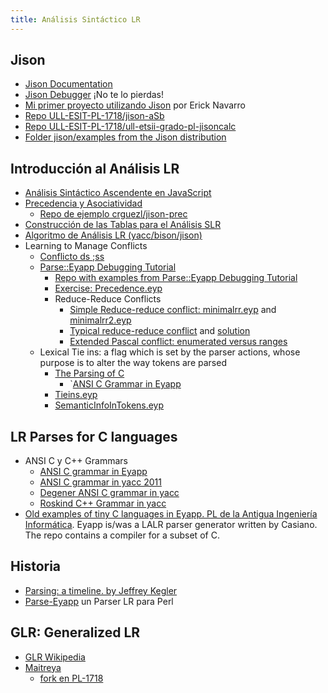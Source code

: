 ```yaml
---
title: Análisis Sintáctico LR
---
```


## Jison

* [Jison Documentation](https://gerhobbelt.github.io/jison/docs/)
* [Jison Debugger](https://nolanlawson.github.io/jison-debugger/) ¡No te lo pierdas!
* [Mi primer proyecto utilizando Jison](https://ericknavarro.io/2019/07/21/17-Mi-primer-proyecto-utilizando-Jison-Linux/) por Erick Navarro
* [Repo ULL-ESIT-PL-1718/jison-aSb](https://github.com/ULL-ESIT-PL-1718/jison-aSb)
* [Repo ULL-ESIT-PL-1718/ull-etsii-grado-pl-jisoncalc](https://github.com/ULL-ESIT-PL-1718/ull-etsii-grado-pl-jisoncalc)
* [Folder jison/examples from the Jison distribution](https://github.com/zaach/jison/tree/master/examples)

## Introducción al Análisis LR

* [Análisis Sintáctico Ascendente en JavaScript](https://crguezl.github.io/pl-html/node43.html)
* [Precedencia y Asociatividad](https://crguezl.github.io/pl-html/node57.html)
    - [Repo de ejemplo crguezl/jison-prec](https://github.com/crguezl/jison-prec)
* [Construcción de las Tablas para el Análisis SLR](https://crguezl.github.io/pl-html/node49.html)
* [Algoritmo de Análisis LR (yacc/bison/jison)](https://crguezl.github.io/pl-html/node55.html)
* Learning to Manage Conflicts
    * [Conflicto ds ;ss](https://github.com/crguezl/jison-decs-sts)
    * [Parse::Eyapp Debugging Tutorial](https://search.cpan.org/~casiano/Parse-Eyapp-1.182/lib/Parse/Eyapp/debuggingtut.pod)
      * [Repo with examples from Parse::Eyapp Debugging Tutorial](https://github.com/ULL-ESIT-PL/eyapp-debugging-tutorial)
      * [Exercise: Precedence.eyp](https://github.com/ULL-ESIT-PL/eyapp-debugging-tutorial/blob/master/Precedencia.eyp)
      * Reduce-Reduce Conflicts
          * [Simple Reduce-reduce conflict: minimalrr.eyp](https://github.com/ULL-ESIT-PL/eyapp-debugging-tutorial/blob/master/minimalrr.eyp) and [minimalrr2.eyp](https://github.com/ULL-ESIT-PL/eyapp-debugging-tutorial/blob/master/minimalrr2.eyp)
          * [Typical reduce-reduce conflict](https://github.com/ULL-ESIT-PL/eyapp-debugging-tutorial/blob/f630aea789828342bfa953b852e189ad073752b4/typicalrr.eyp) and [solution](https://github.com/ULL-ESIT-PL/eyapp-debugging-tutorial/blob/f630aea789828342bfa953b852e189ad073752b4/correcttypicalrr.eyp)
          * [Extended Pascal conflict: enumerated versus ranges](https://github.com/ULL-ESIT-PL/eyapp-debugging-tutorial/blob/f630aea789828342bfa953b852e189ad073752b4/pascalenumeratedvsrange.eyp)
     * Lexical Tie ins: a flag which is set by the parser actions, whose purpose is to alter the way tokens are parsed
          * [The Parsing of C](https://search.cpan.org/~casiano/Parse-Eyapp-1.182/lib/Parse/Eyapp/debuggingtut.pod#The_Parsing_of_C)
              * `[ANSI C Grammar in Eyapp](https://github.com/ULL-ESIT-PL/eyapp-language-examples/tree/master/C)
          * [Tieins.eyp](https://github.com/ULL-ESIT-PL/eyapp-debugging-tutorial/blob/master/Tieins.eyp)
          * [SemanticInfoInTokens.eyp](https://github.com/ULL-ESIT-PL/eyapp-debugging-tutorial/blob/master/SemanticInfoInTokens.eyp)


## LR Parses for C languages

* ANSI C y C++ Grammars
    * [ANSI C grammar in Eyapp](https://github.com/ULL-ESIT-PL/eyapp-language-examples/tree/master/C)
    * [ANSI C grammar in yacc 2011](https://www.quut.com/c/ANSI-C-grammar-y-2011.html)
    * [Degener ANSI C grammar in yacc](https://github.com/ULL-ESIT-PL-1718/degener-C-grammar)
    * [Roskind C++ Grammar in yacc](https://github.com/ULL-ESIT-PL-1718/roskind-C-plusplus-grammar)
* [Old examples of tiny C languages in Eyapp. PL de la Antigua Ingeniería Informática](https://github.com/ULL-ESIT-PL-1718/old-PL-compiler-in-eyapp). Eyapp is/was a LALR parser generator written by Casiano. The repo contains a compiler for a subset of C.

## Historia

* [Parsing: a timeline. by Jeffrey Kegler](https://jeffreykegler.github.io/personal/timeline_v3)
* [Parse-Eyapp](https://search.cpan.org/~wbraswell/Parse-Eyapp-1.21/eyapp) un Parser LR para Perl


## GLR: Generalized LR

* [GLR Wikipedia](https://en.wikipedia.org/wiki/GLR_parser)
* [Maitreya](https://github.com/hackwaly/maitreya)
    - [fork en PL-1718](https://github.com/ULL-ESIT-PL-1718/maitreya)


